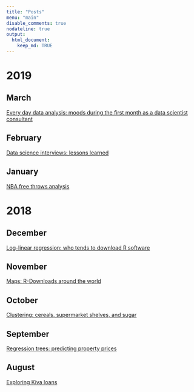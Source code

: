 ```yaml
---
title: "Posts"
menu: "main"
disable_comments: true
nodateline: true
output:
  html_document:
    keep_md: TRUE
---
```


# 2019


## March

[Every day data analysis: moods during the first month as a data scientist consultant](https://acastillogill.com/2019/03/everyday-data-analysis-moodnotes/)

## February

[Data science interviews: lessons learned](https://acastillogill.com/2019/02/data-science-interviews/)

## January

[NBA free throws analysis](https://acastillogill.com/2019/01/nba-stats/)

# 2018

## December

[Log-linear regression: who tends to download R software](https://acastillogill.com/2018/12/log-linear-regression-r-downloads/)

## November

[Maps: R-Downloads around the world](https://acastillogill.com/2018/11/r-downloads-around-the-world/)

## October

[Clustering: cereals, supermarket shelves, and sugar](https://acastillogill.com/2018/10/cluster-analysis-cereals/)

## September

[Regression trees: predicting property prices](https://acastillogill.com/2018/08/regression-trees-predicting-property-prices/)

## August

[Exploring Kiva loans](https://acastillogill.com/2018/07/exploring-kiva-loans/)